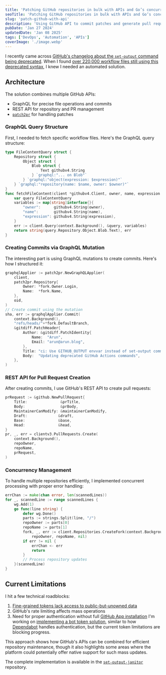 ```yaml
---
title: 'Patching GitHub repositories in bulk with APIs and Go’s concurrency features'
seoTitle: 'Patching GitHub repositories in bulk with APIs and Go’s concurrency features'
slug: 'patch-github-with-api'
description: 'Using GitHub API to commit patches and generate pull requests.'
pubDate: 'Jan 27 2024'
updatedDate: 'Jan 08 2025'
tags: ['DevOps', 'Automation', 'APIs']
coverImage: './image.webp'
---
```


I recently came across [GitHub's changelog about the ](https://github.blog/changelog/2022-10-11-github-actions-deprecating-save-state-and-set-output-commands/)[`set-output`](https://github.blog/changelog/2022-10-11-github-actions-deprecating-save-state-and-set-output-commands/)[ command being deprecated](https://github.blog/changelog/2022-10-11-github-actions-deprecating-save-state-and-set-output-commands/). When I found [over 220,000 workflow files still using this deprecated syntax](https://github.com/search?q=set-output%20language%3AYAML%20path%3A%2F%5E.github%5C%2Fworkflows%5C%2F%2F&type=code), I knew I needed an automated solution.

## Architecture

The solution combines multiple GitHub APIs:

- GraphQL for precise file operations and commits
- REST API for repository and PR management
- [`patch2pr`](https://github.com/bluekeyes/patch2pr?tab=readme-ov-file) for handling patches

### GraphQL Query Structure

First, I needed to fetch specific workflow files. Here's the GraphQL query structure:

```go
type FileContentQuery struct {
    Repository struct {
        Object struct {
            Blob struct {
                Text githubv4.String
            } `graphql:"... on Blob"`
        } `graphql:"object(expression: $expression)"`
    } `graphql:"repository(name: $name, owner: $owner)"`
}
func fetchFileContent(client *githubv4.Client, owner, name, expression string) (string, error) {
    var query FileContentQuery
    variables := map[string]interface{}{
        "owner":      githubv4.String(owner),
        "name":       githubv4.String(name),
        "expression": githubv4.String(expression),
    }
    err := client.Query(context.Background(), &query, variables)
    return string(query.Repository.Object.Blob.Text), err
}
```

### Creating Commits via GraphQL Mutation

The interesting part is using GraphQL mutations to create commits. Here's how I structured it:

```go
graphqlApplier := patch2pr.NewGraphQLApplier(
    client,
    patch2pr.Repository{
        Owner: *fork.Owner.Login,
        Name:  *fork.Name,
    },
    oid,
)
// Create commit using the mutation
sha, err := graphqlApplier.Commit(
    context.Background(),
    "refs/heads/"+*fork.DefaultBranch,
    &gitdiff.PatchHeader{
        Author: &gitdiff.PatchIdentity{
            Name:  "Arun",
            Email: "arun@arun.blog",
        },
        Title: "ci: Use GITHUB_OUTPUT envvar instead of set-output command",
        Body:  "Updating deprecated GitHub Actions commands",
    },
)
```

### REST API for Pull Request Creation

After creating commits, I use GitHub's REST API to create pull requests:

```go
prRequest := &github.NewPullRequest{
    Title:               &prTitle,
    Body:                &prBody,
    MaintainerCanModify: &maintainerCanModify,
    Draft:              &draft,
    Base:               &base,
    Head:               &head,
}
pr, _, err = clientv3.PullRequests.Create(
    context.Background(),
    repoOwner,
    repoName,
    prRequest,
)
```

### Concurrency Management

To handle multiple repositories efficiently, I implemented concurrent processing with proper error handling:

```go
errChan := make(chan error, len(scannedLines))
for _, scannedLine := range scannedLines {
    wg.Add(1)
    go func(line string) {
        defer wg.Done()
        parts := strings.Split(line, "/")
        repoOwner := parts[0]
        repoName := parts[1]
        fork, _, err := client.Repositories.CreateFork(context.Background(),
            repoOwner, repoName, nil)
        if err != nil {
            errChan <- err
            return
        }
        // Process repository updates
    }(scannedLine)
}
```

## Current Limitations

I hit a few technical roadblocks:

1. [Fine-grained tokens lack access to public-but-unowned data](https://github.com/orgs/community/discussions/36441#discussioncomment-7635050)
2. GitHub's rate limiting affects mass operations
3. Need for proper authentication without full [GitHub App installation](https://docs.github.com/en/apps/creating-github-apps/authenticating-with-a-github-app/authenticating-as-a-github-app-installation)
   I'm working on [implementing a bot token solution](https://github.com/arunsathiya/set-output-janitor/issues/17), similar to how [Dependabot](https://docs.github.com/en/code-security/dependabot/dependabot-security-updates/configuring-dependabot-security-updates) handles authentication, but the current token limitations are blocking progress.

This approach shows how GitHub's APIs can be combined for efficient repository maintenance, though it also highlights some areas where the platform could potentially offer native support for such mass updates.

The complete implementation is available in the [`set-output-janitor`](https://github.com/arunsathiya/set-output-janitor) repository.

